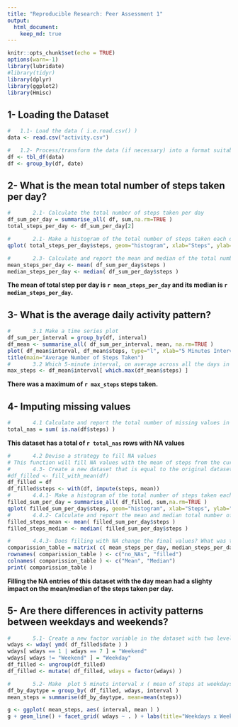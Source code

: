 ```yaml
---
title: "Reproducible Research: Peer Assessment 1"
output: 
  html_document:
    keep_md: true
---
```


```r
knitr::opts_chunk$set(echo = TRUE)
options(warn=-1)
library(lubridate)
#library(tidyr)
library(dplyr)
library(ggplot2)
library(Hmisc)
```

##             1- Loading the Dataset
```r
#   1.1- Load the data ( i.e.read.csv() )
data <- read.csv("activity.csv")

#   1.2- Process/transform the data (if necessary) into a format suitable for your analysis
df <- tbl_df(data)
df <- group_by(df, date)
```


##             2-  What is the mean total number of steps taken per day?
```r

#       2.1- Calculate the total number of steps taken per day
df_sum_per_day = summarise_all( df, sum,na.rm=TRUE )
total_steps_per_day <- df_sum_per_day[2]

#       2.1- Make a histogram of the total number of steps taken each day
qplot( total_steps_per_day$steps, geom="histogram", xlab="Steps", ylab="Frequency", binwidth=1000 )

#       2.3- Calculate and report the mean and median of the total number of steps taken per day
mean_steps_per_day <- mean( df_sum_per_day$steps )
median_steps_per_day <- median( df_sum_per_day$steps )
```
  **The mean of total step per day is `r mean_steps_per_day` and its median is `r median_steps_per_day`.**

##             3-  What is the average daily activity pattern?
```r
#       3.1 Make a time series plot
df_sum_per_interval = group_by(df, interval)
df_mean <- summarise_all( df_sum_per_interval, mean, na.rm=TRUE )
plot( df_mean$interval, df_mean$steps, type="l", xlab="5 Minutes Interval", ylab = "Mean Steps" )
title(main="Average Number of Steps Taken")
#       3.2 Which 5-minute interval, on average across all the days in the dataset, contains the maximum number of steps?
max_steps <- df_mean$interval[ which.max(df_mean$steps) ]
```
**There was a maximum of `r max_steps` steps taken.**

##             4-  Imputing missing values
```r
#       4.1 Calculate and report the total number of missing values in the dataset (i.e. the total number of rows with NAs)
total_nas = sum( is.na(df$steps) )
```
**This dataset has a total of `r total_nas` rows with NA values**
```r
#       4.2 Devise a strategy to fill NA values
# This function will fill NA values with the mean of steps from the current day
#       4.3- Create a new dataset that is equal to the original dataset but with the missing data filled in.
#df_filled <- fill_with_mean(df)
df_filled = df
df_filled$steps <- with(df, impute(steps, mean))
#       4.4.1- Make a histogram of the total number of steps taken each day
filled_sum_per_day = summarise_all( df_filled, sum,na.rm=TRUE )
qplot( filled_sum_per_day$steps, geom="histogram", xlab="Steps", ylab="Frequency", main="Average Number of Steps After Filling NAs", binwidth=1000 )
#       4.4.2- Calculate and report the mean and median total number of steps taken per day.
filled_steps_mean <- mean( filled_sum_per_day$steps )
filled_steps_median <- median( filled_sum_per_day$steps )

#       4.4.3- Does filling with NA change the final values? What was the impact of fill the dataset NA values?
comparission_table = matrix( c( mean_steps_per_day, median_steps_per_day,filled_steps_mean, filled_steps_median ), nrow=2, byrow=TRUE )
rownames( comparission_table ) <- c("no_NAs", "filled")
colnames( comparission_table ) <- c("Mean", "Median")
print( comparission_table )
```

  **Filling the NA entries of this dataset with the day mean had a slighty impact on the mean/median of the steps taken per day.**

##             5-  Are there differences in activity patterns between weekdays and weekends?
```r
#       5.1- Create a new factor variable in the dataset with two levels – “weekday” and “weekend”
wdays <- wday( ymd( df_filled$date ) )
wdays[ wdays == 1 | wdays == 7 ] = "Weekend"
wdays[ wdays != "Weekend" ] = "Weekday"
df_filled <- ungroup(df_filled)
df_filled <- mutate( df_filled, wdays = factor(wdays) )

#       5.2- Make  plot 5 minuts interval x ( mean of steps at weekdays and another by weekend )
df_by_daytype = group_by( df_filled, wdays, interval )
mean_steps = summarise(df_by_daytype, mean=mean(steps))

g <- ggplot( mean_steps, aes( interval, mean ) )
g + geom_line() + facet_grid( wdays ~ . ) + labs(title="Weekdays x Weekend Activity") + labs( x="5 Minutes Interval" , y="Number of Steps")
```